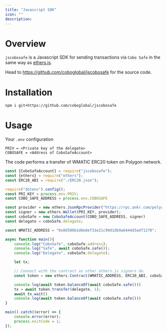 ```yaml
---
title: "Javascript SDK"
icon: ""
description: 
---
```


# Overview

`jscobosafe` is a Javascript SDK for sending transactions via `Cobo Safe` in the same way as [ethers.js](https://github.com/ethers-io/ethers.js/).

Head to https://github.com/coboglobal/jscobosafe for the source code.

# Installation

```sh
npm i git+https://github.com/coboglobal/jscobosafe
```

# Usage

Your `.env` configuration
```
PRIV = <Private key of the delegate>
COBOSAFE = <Address of CoboSafeAccount>
```

The code performs a transfer of WMATIC ERC20 token on Polygon network.
```js
const {CoboSafeAccount} = require("jscobosafe");
const {ethers} = require("ethers");
const ERC20_ABI = require("./ERC20.json");

require("dotenv").config();
const PRI_KEY = process.env.PRIV;
const COBO_SAFE_ADDRESS = process.env.COBOSAFE

const provider = new ethers.JsonRpcProvider("https://rpc.ankr.com/polygon")
const signer = new ethers.Wallet(PRI_KEY, provider);
const coboSafe = new CoboSafeAccount(COBO_SAFE_ADDRESS, signer)
const delegate = coboSafe.delegate;

const WMATIC_ADDRESS = "0x0d500b1d8e8ef31e21c99d1db9a6444d3adf1270";

async function main(){
    console.log("CoboSafe", coboSafe.address);
    console.log("Safe", await coboSafe.safe());
    console.log("Delegate", coboSafe.delegate);

    let tx;

    // Connect with the contract as other ethers.js signers do.
    const token = new ethers.Contract(WMATIC_ADDRESS, ERC20_ABI, coboSafe);

    console.log(await token.balanceOf(await coboSafe.safe()))
    tx = await token.transfer(delegate, 1);
    await tx.wait()
    console.log(await token.balanceOf(await coboSafe.safe()))
}

main().catch((error) => {
    console.error(error);
    process.exitCode = 1;
});
```

